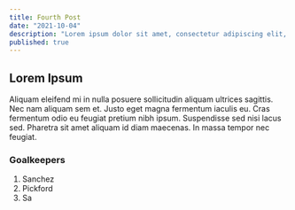 ```yaml
---
title: Fourth Post
date: "2021-10-04"
description: "Lorem ipsum dolor sit amet, consectetur adipiscing elit, sed do eiusmod tempor incididunt ut labore et dolore magna aliqua. Placerat in egestas erat imperdiet sed euismod nisi. Tellus id interdum velit laoreet id donec. "
published: true
---
```


## Lorem Ipsum

Aliquam eleifend mi in nulla posuere sollicitudin aliquam ultrices sagittis. Nec nam aliquam sem et. Justo eget magna fermentum iaculis eu. Cras fermentum odio eu feugiat pretium nibh ipsum. Suspendisse sed nisi lacus sed. Pharetra sit amet aliquam id diam maecenas. In massa tempor nec feugiat.


### Goalkeepers
1. Sanchez
2. Pickford
3. Sa
